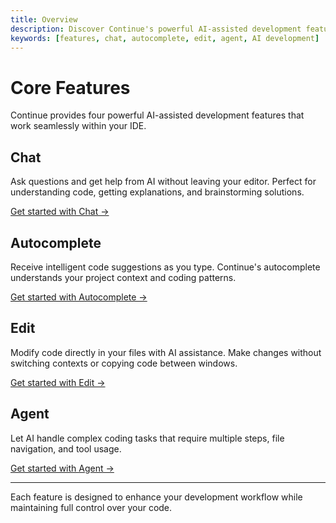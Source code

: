 ```yaml
---
title: Overview
description: Discover Continue's powerful AI-assisted development features
keywords: [features, chat, autocomplete, edit, agent, AI development]
---
```


# Core Features

Continue provides four powerful AI-assisted development features that work seamlessly within your IDE.

## Chat
Ask questions and get help from AI without leaving your editor. Perfect for understanding code, getting explanations, and brainstorming solutions.

[Get started with Chat →](./chat/quick-start)

## Autocomplete
Receive intelligent code suggestions as you type. Continue's autocomplete understands your project context and coding patterns.

[Get started with Autocomplete →](./autocomplete/quick-start)

## Edit
Modify code directly in your files with AI assistance. Make changes without switching contexts or copying code between windows.

[Get started with Edit →](./edit/quick-start)

## Agent
Let AI handle complex coding tasks that require multiple steps, file navigation, and tool usage.

[Get started with Agent →](./agent/quick-start)

---

Each feature is designed to enhance your development workflow while maintaining full control over your code.